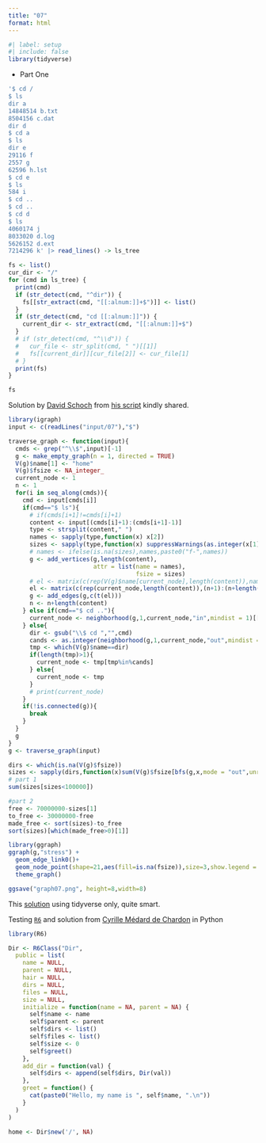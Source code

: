 ```yaml
---
title: "07"
format: html
---
```



```r
#| label: setup
#| include: false
library(tidyverse)
```

- Part One

```r
'$ cd /
$ ls
dir a
14848514 b.txt
8504156 c.dat
dir d
$ cd a
$ ls
dir e
29116 f
2557 g
62596 h.lst
$ cd e
$ ls
584 i
$ cd ..
$ cd ..
$ cd d
$ ls
4060174 j
8033020 d.log
5626152 d.ext
7214296 k' |> read_lines() -> ls_tree
```


```r
fs <- list()
cur_dir <- "/"
for (cmd in ls_tree) {
  print(cmd)
  if (str_detect(cmd, "^dir")) {
    fs[[str_extract(cmd, "[[:alnum:]]+$")]] <- list()
  }
  if (str_detect(cmd, "cd [[:alnum:]]")) {
    current_dir <- str_extract(cmd, "[[:alnum:]]+$")
  }
  # if (str_detect(cmd, "^\\d")) {
  #   cur_file <- str_split(cmd, " ")[[1]]
  #   fs[[current_dir]][cur_file[2]] <- cur_file[1]
  # }
  print(fs)
}

fs
```

Solution by [David Schoch](https://github.com/schochastics) from [his script](https://github.com/schochastics/adventofcode/blob/main/2022/day07.R) kindly shared.

```r
library(igraph)
input <- c(readLines("input/07"),"$")

traverse_graph <- function(input){
  cmds <- grep("^\\$",input)[-1]
  g <- make_empty_graph(n = 1, directed = TRUE)
  V(g)$name[1] <- "home"
  V(g)$fsize <- NA_integer_
  current_node <- 1
  n <- 1
  for(i in seq_along(cmds)){
    cmd <- input[cmds[i]]
    if(cmd=="$ ls"){
      # if(cmds[i+1]!=cmds[i]+1)
      content <- input[(cmds[i]+1):(cmds[i+1]-1)]
      type <- strsplit(content," ")
      names <- sapply(type,function(x) x[2])
      sizes <- sapply(type,function(x) suppressWarnings(as.integer(x[1])))
      # names <- ifelse(is.na(sizes),names,paste0("f-",names))
      g <- add_vertices(g,length(content),
                        attr = list(name = names),
                                    fsize = sizes)
      # el <- matrix(c(rep(V(g)$name[current_node],length(content)),names),ncol=2)
      el <- matrix(c(rep(current_node,length(content)),(n+1):(n+length(content))),ncol = 2)
      g <- add_edges(g,c(t(el)))
      n <- n+length(content)
    } else if(cmd=="$ cd .."){
      current_node <- neighborhood(g,1,current_node,"in",mindist = 1)[[1]][1]
    } else{
      dir <- gsub("\\$ cd ","",cmd)
      cands <- as.integer(neighborhood(g,1,current_node,"out",mindist = 1)[[1]])
      tmp <- which(V(g)$name==dir)
      if(length(tmp)>1){
        current_node <- tmp[tmp%in%cands]
      } else{
        current_node <- tmp 
      }
      # print(current_node)
    }
    if(!is.connected(g)){
      break
    }
  }
  g
}
g <- traverse_graph(input)

dirs <- which(is.na(V(g)$fsize))
sizes <- sapply(dirs,function(x)sum(V(g)$fsize[bfs(g,x,mode = "out",unreachable = FALSE)$order],na.rm=TRUE))
# part 1
sum(sizes[sizes<100000])

#part 2
free <- 70000000-sizes[1]
to_free <- 30000000-free
made_free <- sort(sizes)-to_free
sort(sizes)[which(made_free>0)[1]]

library(ggraph)
ggraph(g,"stress") + 
  geom_edge_link0()+
  geom_node_point(shape=21,aes(fill=is.na(fsize)),size=3,show.legend = FALSE)+
  theme_graph()

ggsave("graph07.png", height=8,width=8)

```

This [solution](https://jrosell.github.io/AdventOfCode/2022/07.html) using tidyverse only, quite smart.

Testing [`R6`](https://r6.r-lib.org/articles/Introduction.html) and solution from [Cyrille Médard de Chardon](https://github.com/serialc/AdventOfCode/blob/main/2022/day07/day7.py)  in Python

```r
library(R6)

Dir <- R6Class("Dir",
  public = list(
    name = NULL,
    parent = NULL,
    hair = NULL,
    dirs = NULL,
    files = NULL,
    size = NULL,
    initialize = function(name = NA, parent = NA) {
      self$name <- name
      self$parent <- parent
      self$dirs <- list()
      self$files <- list()
      self$size <- 0
      self$greet()
    },
    add_dir = function(val) {
      self$dirs <- append(self$dirs, Dir(val))
    },
    greet = function() {
      cat(paste0("Hello, my name is ", self$name, ".\n"))
    }
  )
)

home <- Dir$new('/', NA)

```






